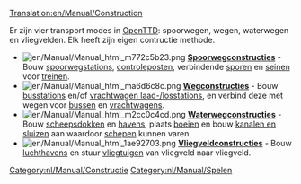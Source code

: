 [[Translation:en/Manual/Construction]]
{{nl/Manual/Inhoudsopgave}}

Er zijn vier transport modes in [[nl/Manual/Main Page|OpenTTD]]: spoorwegen, wegen, waterwegen en vliegvelden. Elk heeft zijn eigen contructie methode.


*[[File:en/Manual/Manual html m772c5b23.png]] '''[[nl/Manual/Spoorwegconstructies|Spoorwegconstructies]]''' - Bouw [[nl/Manual/Spoorwegstation|spoorwegstations]], [[nl/Manual/Controleposten|controleposten]], verbindende [[nl/Manual/Bouw sporen|sporen]] en [[nl/Manual/Seinen|seinen]] voor [[nl/Manual/Treinen|treinen]].
*[[File:en/Manual/Manual html ma6d6c8c.png]] '''[[nl/Manual/Wegconstructies|Wegconstructies]]''' - Bouw [[nl/Manual/Laadperrons#bushalte|busstations]] en/of [[nl/Manual/Laadperrons#vrachtwagen-laadperron|vrachtwagen laad-/losstations]], en verbind deze met wegen voor [[nl/Manual/Base Set/Road Vehicles/Bussen|bussen]] en [[nl/Manual/Wegvoertuigen|vrachtwagens]].
*[[File:en/Manual/Manual html m2cc0c4cd.png]] '''[[nl/Manual/Waterwegconstructies|Waterwegconstructies]]''' - Bouw [[nl/Manual/Bouw dok|scheepsdokken]] en [[nl/Manual/Bouw haven|havens]], plaats [[nl/Manual/Plaats boeien|boeien]] en bouw [[nl/Manual/Bouw kanalen en sluizen|kanalen en sluizen]] aan waardoor [[nl/Manual/Schepen|schepen]] kunnen varen.
*[[File:en/Manual/Manual html 1ae92703.png]] '''[[nl/Manual/Bouw vliegveld|Vliegveldconstructies]]''' - Bouw [[nl/Manual/Vliegveld|luchthavens]] en stuur [[nl/Manual/Vliegtuigen|vliegtuigen]] van vliegveld naar vliegveld.

[[Category:nl/Manual/Constructie]]
[[Category:nl/Manual/Spelen]]